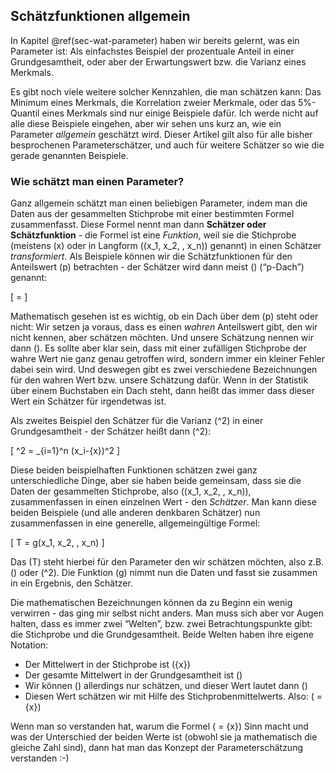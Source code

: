 ## Schätzfunktionen allgemein {#sec-schaetzfunktionen}

In Kapitel \@ref(sec-wat-parameter) haben wir bereits gelernt, was ein Parameter ist: Als einfachstes Beispiel der prozentuale Anteil in einer Grundgesamtheit, oder aber der Erwartungswert bzw. die Varianz eines Merkmals.

Es gibt noch viele weitere solcher Kennzahlen, die man schätzen kann: Das Minimum eines Merkmals, die Korrelation zweier Merkmale, oder das 5%-Quantil eines Merkmals sind nur einige Beispiele dafür. Ich werde nicht auf alle diese Beispiele eingehen, aber wir sehen uns kurz an, wie ein Parameter *allgemein* geschätzt wird. Dieser Artikel gilt also für alle bisher besprochenen Parameterschätzer, und auch für weitere Schätzer so wie die gerade genannten Beispiele.

### Wie schätzt man einen Parameter?

Ganz allgemein schätzt man einen beliebigen Parameter, indem man die Daten aus der gesammelten Stichprobe mit einer bestimmten Formel zusammenfasst. Diese Formel nennt man dann **Schätzer oder Schätzfunktion** - die Formel ist eine *Funktion*, weil sie die Stichprobe (meistens \(x\) oder in Langform \((x_1, x_2, \ldots, x_n)\) genannt) in einen Schätzer *transformiert*. Als Beispiele können wir die Schätzfunktionen für den Anteilswert \(p\) betrachten - der Schätzer wird dann meist \(\hat{p}\) ("p-Dach") genannt:

\[\hat{p} = \frac{\sum_{i=1}^n x_i}{n}\]

Mathematisch gesehen ist es wichtig, ob ein Dach über dem \(p\) steht oder nicht: Wir setzen ja voraus, dass es einen *wahren* Anteilswert gibt, den wir nicht kennen, aber schätzen möchten. Und unsere Schätzung nennen wir dann \(\hat{p}\). Es sollte aber klar sein, dass mit einer zufälligen Stichprobe der wahre Wert nie ganz genau getroffen wird, sondern immer ein kleiner Fehler dabei sein wird. Und deswegen gibt es zwei verschiedene Bezeichnungen für den wahren Wert bzw. unsere Schätzung dafür. Wenn in der Statistik über einem Buchstaben ein Dach steht, dann heißt das immer dass dieser Wert ein Schätzer für irgendetwas ist.

Als zweites Beispiel den Schätzer für die Varianz \(\sigma^2\) in einer Grundgesamtheit - der Schätzer heißt dann \(\hat{\sigma}^2\):

\[ \hat{\sigma}^2 = \frac{1}{n-1} \sum_{i=1}^n (x_i-\bar{x})^2 \]

Diese beiden beispielhaften Funktionen schätzen zwei ganz unterschiedliche Dinge, aber sie haben beide gemeinsam, dass sie die Daten der gesammelten Stichprobe, also \((x_1, x_2, \ldots, x_n)\), zusammenfassen in einen einzelnen Wert - den *Schätzer*. Man kann diese beiden Beispiele (und alle anderen denkbaren Schätzer) nun zusammenfassen in eine generelle, allgemeingültige Formel:

\[ T = g(x_1, x_2, \ldots, x_n) \]

Das \(T\) steht hierbei für den Parameter den wir schätzen möchten, also z.B. \(\hat{p}\) oder \(\hat{\sigma}^2\). Die Funktion \(g\) nimmt nun die Daten und fasst sie zusammen in ein Ergebnis, den Schätzer.

Die mathematischen Bezeichnungen können da zu Beginn ein wenig verwirren - das ging mir selbst nicht anders. Man muss sich aber vor Augen halten, dass es immer zwei "Welten", bzw. zwei Betrachtungspunkte gibt: die Stichprobe und die Grundgesamtheit. Beide Welten haben ihre eigene Notation:

- Der Mittelwert in der Stichprobe ist \(\bar{x}\)
- Der gesamte Mittelwert in der Grundgesamtheit ist \(\mu\)
- Wir können \(\mu\) allerdings nur schätzen, und dieser Wert lautet dann \(\hat{\mu}\)
- Diesen Wert schätzen wir mit Hilfe des Stichprobenmittelwerts. Also: \(\hat{\mu} = \bar{x}\)

Wenn man so verstanden hat, warum die Formel \(\hat{\mu} = \bar{x}\) Sinn macht und was der Unterschied der beiden Werte ist (obwohl sie ja mathematisch die gleiche Zahl sind), dann hat man das Konzept der Parameterschätzung verstanden :-)
